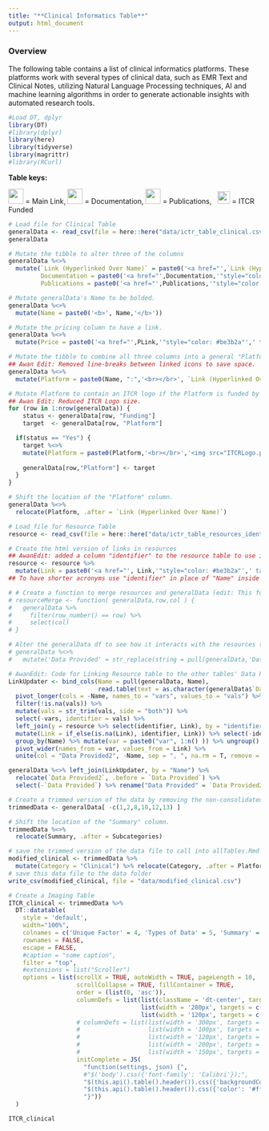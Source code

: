 ```yaml
---
title: "**Clinical Informatics Table**"
output: html_document
---
```


### **Overview**

The following table contains a list of clinical informatics platforms. These platforms work with several types of clinical data, such as EMR Text and Clinical Notes, utilizing Natural Language Processing techniques, AI and machine learning algorithms in order to generate actionable insights with automated research tools. 

```r
#Load DT, dplyr
library(DT)
#library(dplyr) 
library(here)
library(tidyverse)
library(magrittr)
#library(RCurl)
```

**Table keys:** 
<div title="Table keys"> 
<img src="resources/images/Hyperlink2.png"  height="30"> </img> = Main Link, <img src="resources/images/Documentation2.png" height="30"> </img> = Documentation, <img src="resources/images/Publication2.png" height="30"> </img> = Publications, &nbsp; <img src="ITCRLogo.png" height="25"> </img> = ITCR Funded
</div>


```r
# Load file for Clinical Table
generalData <- read_csv(file = here::here("data/ictr_table_clinical.csv"))
generalData

# Mutate the tibble to alter three of the columns
generalData %<>%
  mutate(`Link (Hyperlinked Over Name)` = paste0('<a href="',`Link (Hyperlinked Over Name)`,'"style="color: #be3b2a"',' target="_blank"','<div title="Main Link"> </div>','<img src="resources/images/Hyperlink2.png"  height="30"> </img>', '</a>'),
         Documentation = paste0('<a href="',Documentation,'"style="color: #be3b2a"','target="_blank"','<div title="Documentation"> </div>','<img src="resources/images/Documentation2.png" height="30"> </img>', '</a>'),
         Publications = paste0('<a href="',Publications,'"style="color: #be3b2a"', 'target="_blank"','<div title="Publications"> </div>','<img src="resources/images/Publication2.png" height="30"> </img>', '</a>'))

# Mutate generalData's Name to be bolded.
generalData %<>%
  mutate(Name = paste0('<b>', Name,'</b>'))

# Mutate the pricing column to have a link.
generalData %<>%
  mutate(Price = paste0('<a href="',PLink,'"style="color: #be3b2a"',' target="_blank"','<div title="Pricing Link"> </div>', Price,'</a>'))

# Mutate the tibble to combine all three columns into a general "Platform" column.
## Awan Edit: Removed line-breaks between linked icons to save space.
generalData %<>%
  mutate(Platform = paste0(Name, ":",'<br></br>', `Link (Hyperlinked Over Name)`, Documentation, Publications))

# Mutate Platform to contain an ITCR logo if the Platform is funded by ITCR.
## Awan Edit: Reduced ITCR Logo size.
for (row in 1:nrow(generalData)) {
    status <- generalData[row, "Funding"]
    target  <- generalData[row, "Platform"]

  if(status == "Yes") {
    target %<>%
    mutate(Platform = paste0(Platform,'<br></br>','<img src="ITCRLogo.png" height="30"> </img>'))
    
    generalData[row,"Platform"] <- target
  }
}

# Shift the location of the "Platform" column. 
generalData %<>%
  relocate(Platform, .after = `Link (Hyperlinked Over Name)`)

# Load file for Resource Table
resource <- read_csv(file = here::here("data/ictr_table_resources_identifier.csv"))

# Create the html version of links in resources
## AwanEdit: added a column "identifier" to the resource table to use it as a merge key variable with the Data provided column entries in other tables
resource <- resource %>% 
  mutate(Link = paste0('<a href="', Link,'"style="color: #be3b2a"',' target="_blank"','<div title="Resource Link"> </div>',Name,'</a>'))
## To have shorter acronyms use "identifier" in place of "Name" inside 'mutate'

# # Create a function to merge resources and generalData (edit: This function seems redundant)
# resourceMerge <- function( generalData,row,col ) {
#   generalData %>%
#     filter(row_number() == row) %>%
#     select(col)
# }

# Alter the generalData df to see how it interacts with the resources tab. 
# generalData %<>% 
#   mutate('Data Provided' = str_replace(string = pull(generalData,'Data Provided'), pattern = "TCGA", replacement = str_subset(string = pull(resource,Link), pattern = "tcga")[1]))

# AwanEdit: Code for Linking Resource table to the other tables' Data Provided column
LinkUpdater <- bind_cols(Name = pull(generalData, Name), 
                         read.table(text = as.character(generalData$`Data Provided`), sep = ",", as.is = TRUE, fill = TRUE, na.strings = "")) %>% 
  pivot_longer(cols = -Name, names_to = "vars", values_to = "vals") %>% 
  filter(!is.na(vals)) %>% 
  mutate(vals = str_trim(vals, side = "both")) %>% 
  select(-vars, identifier = vals) %>% 
  left_join(y = resource %>% select(identifier, Link), by = "identifier") %>% 
  mutate(Link = if_else(is.na(Link), identifier, Link)) %>% select(-identifier) %>% 
  group_by(Name) %>% mutate(var = paste0("var", 1:n() )) %>% ungroup() %>% relocate(var) %>% 
  pivot_wider(names_from = var, values_from = Link) %>% 
  unite(col = "Data Provided2", -Name, sep = ", ", na.rm = T, remove = T) 

generalData %<>% left_join(LinkUpdater, by = "Name") %>% 
  relocate(`Data Provided2`, .before = `Data Provided`) %>% 
  select(-`Data Provided`) %>% rename("Data Provided" = `Data Provided2`)

# Create a trimmed version of the data by removing the non-consolidated columns.
trimmedData <- generalData[ -c(1,2,8,10,12,13) ]

# Shift the location of the "Summary" column.
trimmedData %<>%
  relocate(Summary, .after = Subcategories)

# save the trimmed version of the data file to call into allTables.Rmd
modified_clinical <- trimmedData %>% 
  mutate(Category = "Clinical") %>% relocate(Category, .after = Platform)
# save this data file to the data folder
write_csv(modified_clinical, file = "data/modified_clinical.csv")
```


```r
# Create a Imaging Table
ITCR_clinical <- trimmedData %>%
  DT::datatable(
    style = 'default',
    width="100%",
    colnames = c('Unique Factor' = 4, 'Types of Data' = 5, 'Summary' = 3),
    rownames = FALSE,
    escape = FALSE,
    #caption = "some caption",
    filter = "top",
    #extensions = list("Scroller")
    options = list(scrollX = TRUE, autoWidth = TRUE, pageLength = 10,
                   scrollCollapse = TRUE, fillContainer = TRUE,
                   order = (list(0, 'asc')),
                   columnDefs = list(list(className = 'dt-center', targets = "_all"),
                                     list(width = '280px', targets = c(2)) , 
                                     list(width = '120px', targets = c(3)) ),
                   # columnDefs = list(list(width = '300px', targets = c(2)),
                   #                   list(width = '100px', targets = c(4,5)),
                   #                   list(width = '120px', targets = c(0)),
                   #                   list(width = '200px', targets = c(3)),
                   #                   list(width = '150px', targets = "_all")),
                   initComplete = JS(
                     "function(settings, json) {",
                     #"$('body').css({'font-family': 'Calibri'});",
                     "$(this.api().table().header()).css({'backgroundColor': '#3f546f'});",
                     "$(this.api().table().header()).css({'color': '#fff'});",
                     "}"))
  )
```

```r
ITCR_clinical
```
